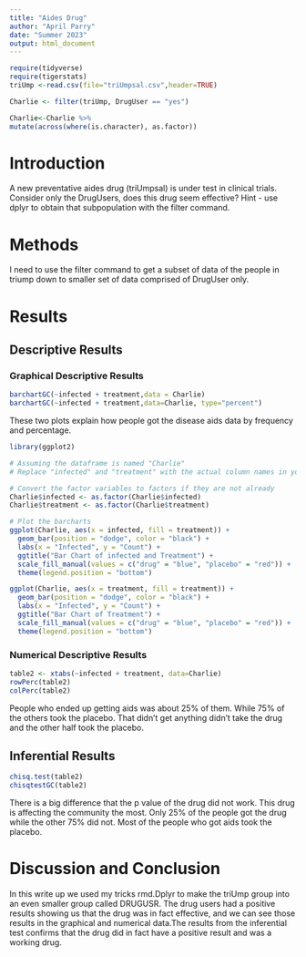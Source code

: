 ```yaml
---
title: "Aides Drug"
author: "April Parry"
date: "Summer 2023"
output: html_document
---
```


```r
require(tidyverse)
require(tigerstats)
triUmp <-read.csv(file="triUmpsal.csv",header=TRUE)
```

```r
Charlie <- filter(triUmp, DrugUser == "yes")
```


```r
Charlie<-Charlie %>%
mutate(across(where(is.character), as.factor))
```

# Introduction

<!--In this section you explain what you are trying to show.  Where did the data come from?  What is the research or other question you are trying to answer?.  If you skimp in this section expect to be marked down in your grade. Paint a picture of the project a couple of paragraphs is expected!-->

A new  preventative aides drug (triUmpsal) is under test in clinical trials. Consider only the DrugUsers, does this drug seem effective?  Hint - use dplyr to obtain that subpopulation with the filter command.

# Methods

<!--Decide on your methods:  use "variable analysis" or other appropriate descriptors.  Make sure to choose at least one graphical method and at least one numerical method. Discuss what data manipulations may be needed for example subsetting or other binning procedures and what sort of graphical displays and inferential tools will be used!-->

I need to use the filter command to get a subset of data of the people in triump down to smaller set of data comprised of DrugUser only.


# Results

<!--Divide this section into two sub-sections:  One for your descriptive  results and one for your inferential results.!-->

## Descriptive Results

### Graphical Descriptive Results

<!--Graphical results here.  Make sure to show your code.  Provide appropriate labels for axes, giving units if possible, and provide a good title for the graph, too.  Use the graphical results to describe the patterns if any that exist in the data as focused toward the research question. Bottom line is to explain the features of the graph that are relevant to conforming or departing to what is expected by your null hypothesis !-->

```r
barchartGC(~infected + treatment,data = Charlie)
barchartGC(~infected + treatment,data=Charlie, type="percent")
```

These two plots explain how people got the disease aids data by frequency and percentage.

```r
library(ggplot2)

# Assuming the dataframe is named "Charlie"
# Replace "infected" and "treatment" with the actual column names in your dataframe

# Convert the factor variables to factors if they are not already
Charlie$infected <- as.factor(Charlie$infected)
Charlie$treatment <- as.factor(Charlie$treatment)

# Plot the barcharts
ggplot(Charlie, aes(x = infected, fill = treatment)) +
  geom_bar(position = "dodge", color = "black") +
  labs(x = "Infected", y = "Count") +
  ggtitle("Bar Chart of infected and Treatment") +
  scale_fill_manual(values = c("drug" = "blue", "placebo" = "red")) +
  theme(legend.position = "bottom")

ggplot(Charlie, aes(x = treatment, fill = treatment)) +
  geom_bar(position = "dodge", color = "black") +
  labs(x = "Infected", y = "Count") +
  ggtitle("Bar Chart of Treatment") +
  scale_fill_manual(values = c("drug" = "blue", "placebo" = "red")) +
  theme(legend.position = "bottom")

```


### Numerical Descriptive Results

<!--Numerical results go here. Use the numerical results to describe the patterns if any that exist in the data as focused toward the research question!-->

```r
table2 <- xtabs(~infected + treatment, data=Charlie)
rowPerc(table2)
colPerc(table2)
```

People who ended up getting aids was about 25% of them. While 75% of the others took the placebo. That didn't get anything didn't take the drug and the other half took the placebo.

## Inferential Results

<!--State hypothesis clearly.  Make sure your discussion of the inferential test covers all the aspects that the test output produces, such as test statistic, p-value etc.  Make a decision about the null hypothesis, explain the assumptions on which the selected test/procedure was based, and why the chosen procedure satisfys the assumptions and is appropriate to answer the research question!-->

```r
chisq.test(table2)
chisqtestGC(table2)
```

There is a big difference that the p value of the drug did not work. This drug is affecting the community the most. Only 25% of the people got the drug while the other 75% did not. Most of the people who got aids took the placebo.

# Discussion and Conclusion

<!--Discussion and conclusion here.  If you found a relationship be sure to consider whether the relationship occurs because one of the variavbles causes the other, or whether they perhasps are related for some other reason.  Watch the chapter 6 videos from the GeorgeTown videos collection.!-->

In this write up we used my tricks rmd.Dplyr to make the triUmp group into an even smaller group called DRUGUSR. The drug users had a positive results showing us that the drug was in fact effective, and we can see those results in the graphical and numerical data.The results from the inferential test confirms that the drug did in fact have a positive result and was a working drug.
